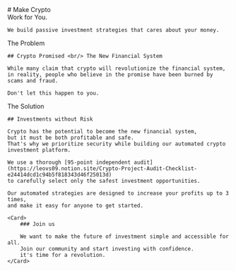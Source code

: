 
<Hero>
    # Make Crypto <br/> Work for You.

    We build passive investment strategies that cares about your money.
</Hero>

<Problem>
    <Category>The Problem</Category>

    ## Crypto Promised <br/> The New Financial System
    
    While many claim that crypto will revolutionize the financial system, 
    in reality, people who believe in the promise have been burned by scams and fraud. 

    Don't let this happen to you.
</Problem>

<Solution>
    <Category>The Solution</Category>

    ## Investments without Risk

    Crypto has the potential to become the new financial system, 
    but it must be both profitable and safe. 
    That's why we prioritize security while building our automated crypto investment platform.

    We use a thorough [95-point independent audit](https://leovs09.notion.site/Crypto-Project-Audit-Checklist-e24414dcd1c94b5f818343d46f25013d) 
    to carefully select only the safest investment opportunities.

    Our automated strategies are designed to increase your profits up to 3 times, 
    and make it easy for anyone to get started. 

    <Card>
        ### Join us
        
        We want to make the future of investment simple and accessible for all.
        Join our community and start investing with confidence. 
        it's time for a revolution.
    </Card>

</Solution>



